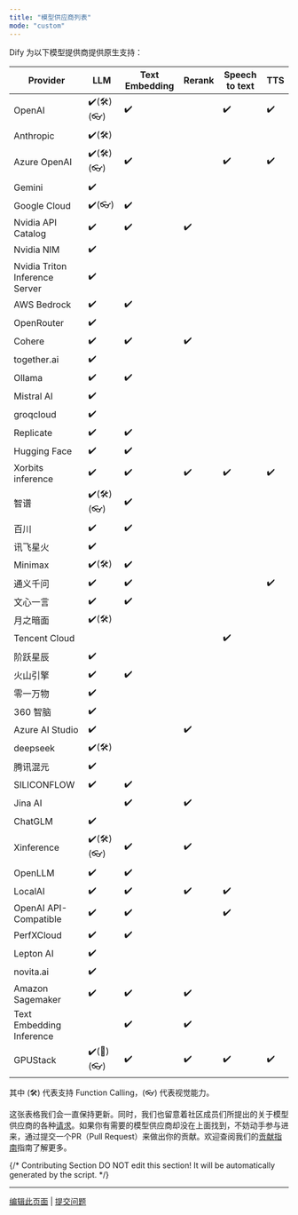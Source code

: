 ```yaml
---
title: "模型供应商列表"
mode: "custom"
---
```


Dify 为以下模型提供商提供原生支持：

<table>
<thead>
<tr>
<th>
Provider</th>


<th>
LLM</th>


<th>
Text Embedding</th>


<th>
Rerank</th>


<th>
Speech to text</th>


<th>
TTS</th>

</tr>

</thead>

<tbody>
<tr>
<td>
OpenAI</td>


<td>
✔️(🛠️)(👓)</td>


<td>
✔️</td>

<td />

<td>
✔️</td>


<td>
✔️</td>

</tr>

<tr>
<td>
Anthropic</td>


<td>
✔️(🛠️)</td>

<td />

<td />

<td />

<td />

</tr>

<tr>
<td>
Azure OpenAI</td>


<td>
✔️(🛠️)(👓)</td>


<td>
✔️</td>

<td />

<td>
✔️</td>


<td>
✔️</td>

</tr>

<tr>
<td>
Gemini</td>


<td>
✔️</td>

<td />

<td />

<td />

<td />

</tr>

<tr>
<td>
Google Cloud</td>


<td>
✔️(👓)</td>


<td>
✔️</td>

<td />

<td />

<td />

</tr>

<tr>
<td>
Nvidia API Catalog</td>


<td>
✔️</td>


<td>
✔️</td>


<td>
✔️</td>

<td />

<td />

</tr>

<tr>
<td>
Nvidia NIM</td>


<td>
✔️</td>

<td />

<td />

<td />

<td />

</tr>

<tr>
<td>
Nvidia Triton Inference Server</td>


<td>
✔️</td>

<td />

<td />

<td />

<td />

</tr>

<tr>
<td>
AWS Bedrock</td>


<td>
✔️</td>


<td>
✔️</td>

<td />

<td />

<td />

</tr>

<tr>
<td>
OpenRouter</td>


<td>
✔️</td>

<td />

<td />

<td />

<td />

</tr>

<tr>
<td>
Cohere</td>


<td>
✔️</td>


<td>
✔️</td>


<td>
✔️</td>

<td />

<td />

</tr>

<tr>
<td>
together.ai</td>


<td>
✔️</td>

<td />

<td />

<td />

<td />

</tr>

<tr>
<td>
Ollama</td>


<td>
✔️</td>


<td>
✔️</td>

<td />

<td />

<td />

</tr>

<tr>
<td>
Mistral AI</td>


<td>
✔️</td>

<td />

<td />

<td />

<td />

</tr>

<tr>
<td>
groqcloud</td>


<td>
✔️</td>

<td />

<td />

<td />

<td />

</tr>

<tr>
<td>
Replicate</td>


<td>
✔️</td>


<td>
✔️</td>

<td />

<td />

<td />

</tr>

<tr>
<td>
Hugging Face</td>


<td>
✔️</td>


<td>
✔️</td>

<td />

<td />

<td />

</tr>

<tr>
<td>
Xorbits inference</td>


<td>
✔️</td>


<td>
✔️</td>


<td>
✔️</td>


<td>
✔️</td>


<td>
✔️</td>

</tr>

<tr>
<td>
智谱</td>


<td>
✔️(🛠️)(👓)</td>


<td>
✔️</td>

<td />

<td />

<td />

</tr>

<tr>
<td>
百川</td>


<td>
✔️</td>


<td>
✔️</td>

<td />

<td />

<td />

</tr>

<tr>
<td>
讯飞星火</td>


<td>
✔️</td>

<td />

<td />

<td />

<td />

</tr>

<tr>
<td>
Minimax</td>


<td>
✔️(🛠️)</td>


<td>
✔️</td>

<td />

<td />

<td />

</tr>

<tr>
<td>
通义千问</td>


<td>
✔️</td>


<td>
✔️</td>

<td />

<td />

<td>
✔️</td>

</tr>

<tr>
<td>
文心一言</td>


<td>
✔️</td>


<td>
✔️</td>

<td />

<td />

<td />

</tr>

<tr>
<td>
月之暗面</td>


<td>
✔️(🛠️)</td>

<td />

<td />

<td />

<td />

</tr>

<tr>
<td>
Tencent Cloud</td>

<td />

<td />

<td />

<td>
✔️</td>

<td />

</tr>

<tr>
<td>
阶跃星辰</td>


<td>
✔️</td>

<td />

<td />

<td />

<td />

</tr>

<tr>
<td>
火山引擎</td>


<td>
✔️</td>


<td>
✔️</td>

<td />

<td />

<td />

</tr>

<tr>
<td>
零一万物</td>


<td>
✔️</td>

<td />

<td />

<td />

<td />

</tr>

<tr>
<td>
360 智脑</td>


<td>
✔️</td>

<td />

<td />

<td />

<td />

</tr>

<tr>
<td>
Azure AI Studio</td>


<td>
✔️</td>

<td />

<td>
✔️</td>

<td />

<td />

</tr>

<tr>
<td>
deepseek</td>


<td>
✔️(🛠️)</td>

<td />

<td />

<td />

<td />

</tr>

<tr>
<td>
腾讯混元</td>


<td>
✔️</td>

<td />

<td />

<td />

<td />

</tr>

<tr>
<td>
SILICONFLOW</td>


<td>
✔️</td>


<td>
✔️</td>

<td />

<td />

<td />

</tr>

<tr>
<td>
Jina AI</td>

<td />

<td>
✔️</td>


<td>
✔️</td>

<td />

<td />

</tr>

<tr>
<td>
ChatGLM</td>


<td>
✔️</td>

<td />

<td />

<td />

<td />

</tr>

<tr>
<td>
Xinference</td>


<td>
✔️(🛠️)(👓)</td>


<td>
✔️</td>


<td>
✔️</td>

<td />

<td />

</tr>

<tr>
<td>
OpenLLM</td>


<td>
✔️</td>


<td>
✔️</td>

<td />

<td />

<td />

</tr>

<tr>
<td>
LocalAI</td>


<td>
✔️</td>


<td>
✔️</td>


<td>
✔️</td>


<td>
✔️</td>

<td />

</tr>

<tr>
<td>
OpenAI API-Compatible</td>


<td>
✔️</td>


<td>
✔️</td>

<td />

<td>
✔️</td>

<td />

</tr>

<tr>
<td>
PerfXCloud</td>


<td>
✔️</td>


<td>
✔️</td>

<td />

<td />

<td />

</tr>

<tr>
<td>
Lepton AI</td>


<td>
✔️</td>

<td />

<td />

<td />

<td />

</tr>

<tr>
<td>
novita.ai</td>


<td>
✔️</td>

<td />

<td />

<td />

<td />

</tr>

<tr>
<td>
Amazon Sagemaker</td>


<td>
✔️</td>


<td>
✔️</td>


<td>
✔️</td>

<td />

<td />

</tr>

<tr>
<td>
Text Embedding Inference</td>

<td />

<td>
✔️</td>


<td>
✔️</td>

<td />

<td />

</tr>

<tr>
<td>
GPUStack</td>


<td>
✔️(🔧️)(👓)</td>


<td>
✔️</td>


<td>
✔️</td>


<td>
✔️</td>


<td>
✔️</td>

</tr>

</tbody>

</table>

其中 (🛠️) 代表支持 Function Calling，(👓) 代表视觉能力。

这张表格我们会一直保持更新。同时，我们也留意着社区成员们所提出的关于模型供应商的各种[请求](https://github.com/langgenius/dify/discussions/categories/ideas)。如果你有需要的模型供应商却没在上面找到，不妨动手参与进来，通过提交一个PR（Pull Request）来做出你的贡献。欢迎查阅我们的[贡献指南](../../community/contribution)指南了解更多。

{/*
Contributing Section
DO NOT edit this section!
It will be automatically generated by the script.
*/}

---

[编辑此页面](https://github.com/langgenius/dify-docs/edit/main/zh-hans/getting-started/readme/model-providers.mdx) | [提交问题](https://github.com/langgenius/dify-docs/issues/new?template=docs.yml)